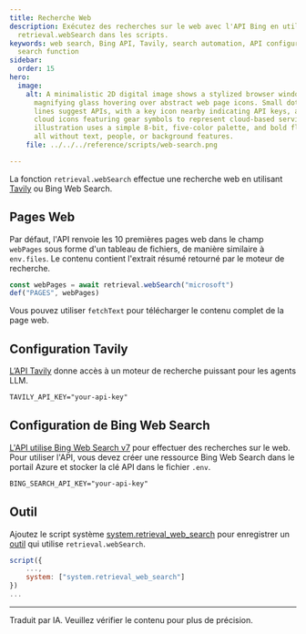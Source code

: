```yaml
---
title: Recherche Web
description: Exécutez des recherches sur le web avec l'API Bing en utilisant
  retrieval.webSearch dans les scripts.
keywords: web search, Bing API, Tavily, search automation, API configuration,
  search function
sidebar:
  order: 15
hero:
  image:
    alt: A minimalistic 2D digital image shows a stylized browser window with a
      magnifying glass hovering over abstract web page icons. Small dots and
      lines suggest APIs, with a key icon nearby indicating API keys, and two
      cloud icons featuring gear symbols to represent cloud-based services. The
      illustration uses a simple 8-bit, five-color palette, and bold flat lines,
      all without text, people, or background features.
    file: ../../../reference/scripts/web-search.png

---
```


La fonction `retrieval.webSearch` effectue une recherche web en utilisant [Tavily](https://docs.tavily.com/) ou Bing Web Search.

## Pages Web

Par défaut, l'API renvoie les 10 premières pages web dans le champ `webPages` sous forme d'un tableau de fichiers, de manière similaire à `env.files`. Le contenu contient l'extrait résumé retourné par le moteur de recherche.

```js
const webPages = await retrieval.webSearch("microsoft")
def("PAGES", webPages)
```

Vous pouvez utiliser `fetchText` pour télécharger le contenu complet de la page web.

## Configuration Tavily <a href="" id="tavily" />

L’[API Tavily](https://docs.tavily.com/docs/rest-api/api-reference#endpoint-post-search) donne accès à un moteur de recherche puissant pour les agents LLM.

```txt title=".env"
TAVILY_API_KEY="your-api-key"
```

## Configuration de Bing Web Search <a href="" id="bing" />

L'API utilise [Bing Web Search v7](https://learn.microsoft.com/en-us/bing/search-apis/bing-web-search/overview) pour effectuer des recherches sur le web. Pour utiliser l'API, vous devez créer une ressource Bing Web Search dans le portail Azure et stocker la clé API dans le fichier `.env`.

```txt title=".env"
BING_SEARCH_API_KEY="your-api-key"
```

## Outil

Ajoutez le script système [system.retrieval\_web\_search](https://github.com/microsoft/genaiscript/blob/main/packages/core/src/genaisrc/system.retrieval_web_search.genai.mjs) pour enregistrer un [outil](/genaiscript/reference/scripts/tools) qui utilise `retrieval.webSearch`.

```js
script({
    ...,
    system: ["system.retrieval_web_search"]
})
...
```

<hr />

Traduit par IA. Veuillez vérifier le contenu pour plus de précision.
